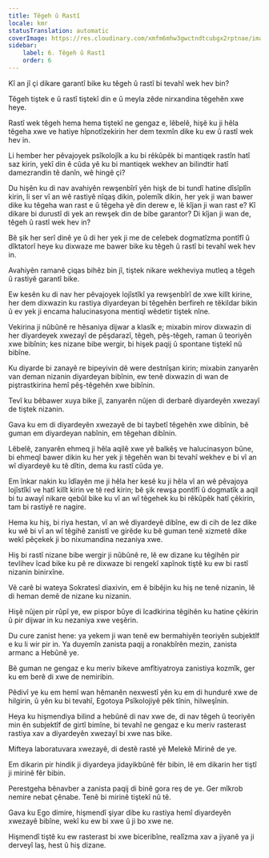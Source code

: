 ```yaml
---
title: Têgeh û Rastî
locale: kmr
statusTranslation: automatic
coverImage: https://res.cloudinary.com/xmfm6mhw3gwctndtcubgx2rptnae/image/upload/v1741354419/small_cover_la_gran_rebelion_28716e29d2.webp
sidebar:
    label: 6. Têgeh û Rastî
    order: 6
---
```

Kî an jî çi dikare garantî bike ku têgeh û rastî bi tevahî wek hev bin?

Têgeh tiştek e û rastî tiştekî din e û meyla zêde nirxandina têgehên xwe heye.

Rastî wek têgeh hema hema tiştekî ne gengaz e, lêbelê, hişê ku ji hêla têgeha xwe ve hatiye hîpnotîzekirin her dem texmîn dike ku ew û rastî wek hev in.

Li hember her pêvajoyek psîkolojîk a ku bi rêkûpêk bi mantiqek rastîn hatî saz kirin, yekî din ê cûda yê ku bi mantiqek wekhev an bilindtir hatî damezrandin tê danîn, wê hingê çi?

Du hişên ku di nav avahiyên rewşenbîrî yên hişk de bi tundî hatine dîsîplîn kirin, li ser vî an wê rastiyê nîqaş dikin, polemîk dikin, her yek ji wan bawer dike ku têgeha wan rast e û têgeha yê din derew e, lê kîjan ji wan rast e? Kî dikare bi durustî di yek an rewşek din de bibe garantor? Di kîjan ji wan de, têgeh û rastî wek hev in?

Bê şik her serî dinê ye û di her yek ji me de celebek dogmatîzma pontîfî û dîktatorî heye ku dixwaze me bawer bike ku têgeh û rastî bi tevahî wek hev in.

Avahiyên ramanê çiqas bihêz bin jî, tiştek nikare wekheviya mutleq a têgeh û rastiyê garantî bike.

Ew kesên ku di nav her pêvajoyek lojîstîkî ya rewşenbîrî de xwe kilît kirine, her dem dixwazin ku rastiya diyardeyan bi têgehên berfireh re têkildar bikin û ev yek ji encama halucinasyona mentiqî wêdetir tiştek nîne.

Vekirina ji nûbûnê re hêsaniya dijwar a klasîk e; mixabin mirov dixwazin di her diyardeyek xwezayî de pêşdarazî, têgeh, pêş-têgeh, raman û teoriyên xwe bibînin; kes nizane bibe wergir, bi hişek paqij û spontane tiştekî nû bibîne.

Ku diyarde bi zanayê re bipeyivin dê were destnîşan kirin; mixabin zanyarên van deman nizanin diyardeyan bibînin, ew tenê dixwazin di wan de piştrastkirina hemî pêş-têgehên xwe bibînin.

Tevî ku bêbawer xuya bike jî, zanyarên nûjen di derbarê diyardeyên xwezayî de tiştek nizanin.

Gava ku em di diyardeyên xwezayê de bi taybetî têgehên xwe dibînin, bê guman em diyardeyan nabînin, em têgehan dibînin.

Lêbelê, zanyarên ehmeq ji hêla aqilê xwe yê balkêş ve halucinasyon bûne, bi ehmeqî bawer dikin ku her yek ji têgehên wan bi tevahî wekhev e bi vî an wî diyardeyê ku tê dîtin, dema ku rastî cûda ye.

Em înkar nakin ku îdîayên me ji hêla her kesê ku ji hêla vî an wê pêvajoya lojîstîkî ve hatî kilît kirin ve tê red kirin; bê şik rewşa pontîfî û dogmatîk a aqil bi tu awayî nikare qebûl bike ku vî an wî têgehek ku bi rêkûpêk hatî çêkirin, tam bi rastiyê re nagire.

Hema ku hiş, bi riya hestan, vî an wê diyardeyê dibîne, ew di cih de lez dike ku wê bi vî an wî têgihê zanistî ve girêde ku bê guman tenê xizmetê dike wekî pêçekek ji bo nixumandina nezaniya xwe.

Hiş bi rastî nizane bibe wergir ji nûbûnê re, lê ew dizane ku têgihên pir tevlihev îcad bike ku pê re dixwaze bi rengekî xapînok tiştê ku ew bi rastî nizanin binirxîne.

Vê carê bi wateya Sokratesî diaxivin, em ê bibêjin ku hiş ne tenê nizanin, lê di heman demê de nizane ku nizanin.

Hişê nûjen pir rûpî ye, ew pispor bûye di îcadkirina têgihên ku hatine çêkirin û pir dijwar in ku nezaniya xwe veşêrin.

Du cure zanist hene: ya yekem ji wan tenê ew bermahiyên teoriyên subjektîf e ku li wir pir in. Ya duyemîn zanista paqij a ronakbîrên mezin, zanista armanc a Hebûnê ye.

Bê guman ne gengaz e ku meriv bikeve amfîtiyatroya zanistiya kozmîk, ger ku em berê di xwe de nemiribin.

Pêdivî ye ku em hemî wan hêmanên nexwestî yên ku em di hundurê xwe de hilgirin, û yên ku bi tevahî, Egotoya Psîkolojiyê pêk tînin, hilweşînin.

Heya ku hişmendiya bilind a hebûnê di nav xwe de, di nav têgeh û teoriyên min ên subjektîf de girtî bimîne, bi tevahî ne gengaz e ku meriv rasterast rastiya xav a diyardeyên xwezayî bi xwe nas bike.

Mifteya laboratuvara xwezayê, di destê rastê yê Melekê Mirinê de ye.

Em dikarin pir hindik ji diyardeya jidayikbûnê fêr bibin, lê em dikarin her tiştî ji mirinê fêr bibin.

Perestgeha bênavber a zanista paqij di binê gora reş de ye. Ger mîkrob nemire nebat çênabe. Tenê bi mirinê tiştekî nû tê.

Gava ku Ego dimire, hişmendî şiyar dibe ku rastiya hemî diyardeyên xwezayê bibîne, wekî ku ew bi xwe û ji bo xwe ne.

Hişmendî tiştê ku ew rasterast bi xwe biceribîne, realîzma xav a jiyanê ya ji derveyî laş, hest û hiş dizane.

